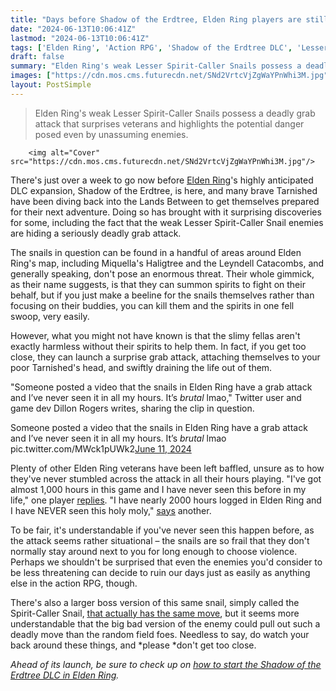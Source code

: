 ```yaml
---
title: "Days before Shadow of the Erdtree, Elden Ring players are still finding new ways to die thanks to this brain-eating snail"
date: "2024-06-13T10:06:41Z"
lastmod: "2024-06-13T10:06:41Z"
tags: ['Elden Ring', 'Action RPG', 'Shadow of the Erdtree DLC', 'Lesser Spirit-Caller Snail', 'Spirit-Caller Snail']
draft: false
summary: "Elden Ring's weak Lesser Spirit-Caller Snails possess a deadly grab attack that surprises veterans and highlights the potential danger posed even by unassuming enemies."
images: ["https://cdn.mos.cms.futurecdn.net/SNd2VrtcVjZgWaYPnWhi3M.jpg"]
layout: PostSimple
---
```

> Elden Ring's weak Lesser Spirit-Caller Snails possess a deadly grab attack that surprises veterans and highlights the potential danger posed even by unassuming enemies.


        <img alt="Cover" src="https://cdn.mos.cms.futurecdn.net/SNd2VrtcVjZgWaYPnWhi3M.jpg"/>
        
There's just over a week to go now before [<u>Elden Ring</u>](https://www.gamesradar.com/elden-ring-guide/)'s highly anticipated DLC expansion, Shadow of the Erdtree, is here, and many brave Tarnished have been diving back into the Lands Between to get themselves prepared for their next adventure. Doing so has brought with it surprising discoveries for some, including the fact that the weak Lesser Spirit-Caller Snail enemies are hiding a seriously deadly grab attack.

The snails in question can be found in a handful of areas around Elden Ring's map, including Miquella's Haligtree and the Leyndell Catacombs, and generally speaking, don't pose an enormous threat. Their whole gimmick, as their name suggests, is that they can summon spirits to fight on their behalf, but if you just make a beeline for the snails themselves rather than focusing on their buddies, you can kill them and the spirits in one fell swoop, very easily. 

However, what you might not have known is that the slimy fellas aren't exactly harmless without their spirits to help them. In fact, if you get too close, they can launch a surprise grab attack, attaching themselves to your poor Tarnished's head, and swiftly draining the life out of them. 

"Someone posted a video that the snails in Elden Ring have a grab attack and I’ve never seen it in all my hours. It’s *brutal* lmao," Twitter user and game dev Dillon Rogers writes, sharing the clip in question. 

Someone posted a video that the snails in Elden Ring have a grab attack and I’ve never seen it in all my hours. It’s *brutal* lmao pic.twitter.com/MWck1pUWk2[June 11, 2024](https://twitter.com/TafferKing451/status/1800330171452723446)

Plenty of other Elden Ring veterans have been left baffled, unsure as to how they've never stumbled across the attack in all their hours playing. "I've got almost 1,000 hours in this game and I have never seen this before in my life," one player [<u>replies</u>](https://x.com/grahambled_eggs/status/1801038949630013670). "I have nearly 2000 hours logged in Elden Ring and I have NEVER seen this holy moly," [<u>says</u>](https://x.com/DrDeComposing/status/1800363351119389044) another. 

To be fair, it's understandable if you've never seen this happen before, as the attack seems rather situational – the snails are so frail that they don't normally stay around next to you for long enough to choose violence. Perhaps we shouldn't be surprised that even the enemies you'd consider to be less threatening can decide to ruin our days just as easily as anything else in the action RPG, though.

There's also a larger boss version of this same snail, simply called the Spirit-Caller Snail, [<u>that actually has the same move</u>](https://www.gamesradar.com/elden-ring-player-finds-out-the-hard-way-that-the-spiritcaller-snail-is-deadlier-than-it-looks/), but it seems more understandable that the big bad version of the enemy could pull out such a deadly move than the random field foes. Needless to say, do watch your back around these things, and *please *don't get too close. 

*Ahead of its launch, be sure to check up on *[<u><em>how to start the Shadow of the Erdtree DLC in Elden Ring</em></u>](https://www.gamesradar.com/games/action/how-to-start-shadow-of-the-erdtree-dlc/)*.*
        